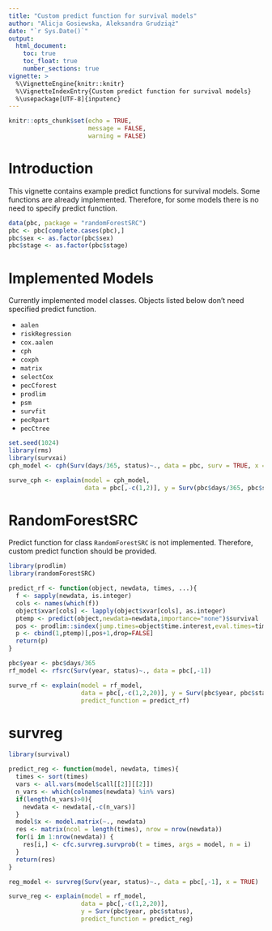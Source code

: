 ```yaml
---
title: "Custom predict function for survival models"
author: "Alicja Gosiewska, Aleksandra Grudziąż"
date: "`r Sys.Date()`"
output: 
  html_document:
    toc: true
    toc_float: true
    number_sections: true
vignette: >
  %\VignetteEngine{knitr::knitr}
  %\VignetteIndexEntry{Custom predict function for survival models}
  %\usepackage[UTF-8]{inputenc}
---
```


```r
knitr::opts_chunk$set(echo = TRUE,
                      message = FALSE,
                      warning = FALSE)
```

# Introduction

This vignette contains example predict functions for survival models. Some functions are already implemented. Therefore, for some models there is no need to specify predict function.

```r
data(pbc, package = "randomForestSRC")
pbc <- pbc[complete.cases(pbc),]
pbc$sex <- as.factor(pbc$sex)
pbc$stage <- as.factor(pbc$stage)
```


# Implemented Models

Currently implemented model classes. Objects listed below don't need specified predict function.

* `aalen`
* `riskRegression`
* `cox.aalen`
* `cph`
* `coxph`
* `matrix`
* `selectCox`
* `pecCforest`
* `prodlim`
* `psm`
* `survfit`
* `pecRpart`
* `pecCtree`

```r
set.seed(1024)
library(rms)
library(survxai)
cph_model <- cph(Surv(days/365, status)~., data = pbc, surv = TRUE, x = TRUE, y=TRUE)

surve_cph <- explain(model = cph_model,
                     data = pbc[,-c(1,2)], y = Surv(pbc$days/365, pbc$status))
```

# RandomForestSRC

Predict function for class `RandomForestSRC` is not implemented. Therefore, custom predict function should be provided.

```r
library(prodlim)
library(randomForestSRC)

predict_rf <- function(object, newdata, times, ...){
  f <- sapply(newdata, is.integer)
  cols <- names(which(f))
  object$xvar[cols] <- lapply(object$xvar[cols], as.integer)
  ptemp <- predict(object,newdata=newdata,importance="none")$survival
  pos <- prodlim::sindex(jump.times=object$time.interest,eval.times=times)
  p <- cbind(1,ptemp)[,pos+1,drop=FALSE]
  return(p)
}
```

```r
pbc$year <- pbc$days/365
rf_model <- rfsrc(Surv(year, status)~., data = pbc[,-1])

surve_rf <- explain(model = rf_model,
                    data = pbc[,-c(1,2,20)], y = Surv(pbc$year, pbc$status),
                    predict_function = predict_rf)
```



# survreg

```r
library(survival)

predict_reg <- function(model, newdata, times){
  times <- sort(times)
  vars <- all.vars(model$call[[2]][[2]])
  n_vars <- which(colnames(newdata) %in% vars)
  if(length(n_vars)>0){
    newdata <- newdata[,-c(n_vars)]
  }
  model$x <- model.matrix(~., newdata)
  res <- matrix(ncol = length(times), nrow = nrow(newdata))
  for(i in 1:nrow(newdata)) {
    res[i,] <- cfc.survreg.survprob(t = times, args = model, n = i)    
  }
  return(res)
}

```

```r
reg_model <- survreg(Surv(year, status)~., data = pbc[,-1], x = TRUE)

surve_reg <- explain(model = rf_model,
                    data = pbc[,-c(1,2,20)], 
                    y = Surv(pbc$year, pbc$status),
                    predict_function = predict_reg)
```



